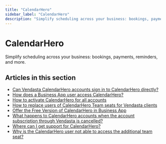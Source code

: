 ```yaml
---
title: "CalendarHero"
sidebar_label: "CalendarHero"
description: "Simplify scheduling across your business: bookings, payments, reminders, and more."
---
```


# CalendarHero

Simplify scheduling across your business: bookings, payments, reminders, and more.

## Articles in this section

- [Can Vendasta CalendarHero accounts sign in to CalendarHero directly?](./direct-signin.mdx)
- [How does a Business App user access CalendarHero?](./how-does-a-business-app-user-access-calendarhero.mdx)
- [How to activate CalendarHero for all accounts](./how-to-activate-calendarhero-for-all-accounts.mdx)
- [How to replace users of CalendarHero Team seats for Vendasta clients](./how-to-replace-users-of-calendarhero-team-seats.mdx)
- [Offer the Free Version of CalendarHero in Business App](./offer-free-version.mdx)
- [What happens to CalendarHero accounts when the account subscription through Vendasta is cancelled?](./subscription-cancellation-impact.mdx)
- [Where can I get support for CalendarHero?](./get-support.mdx)
- [Why is the CalendarHero user not able to access the additional team seat?](./team-seat-access-issues.mdx)
